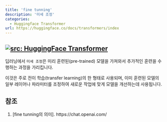 ```yaml
---
title: 'fine tunning'
description: '미세 조정'
categories:
  - Huggingface Transformer
url: https://huggingface.co/docs/transformers/index
---
```

<a href="https://huggingface.co/docs/transformers/index" target="_blank"><img   loading="lazy" alt="src: HuggingFace Transformer" src="https://img.shields.io/badge/문서-Huggingface_Transformer-blue" ></a>
---

딥러닝에서 `미세 조정`은 미리 훈련된(pre-trained) 모델을 가져와서 추가적인 훈련을 수행하는 과정을 가리킵니다.

이것은 주로 전이 학습(transfer learning)의 한 형태로 사용되며, 이미 훈련된 모델의 일부 레이어나 파라미터를 조정하여 새로운 작업에 맞게 모델을 개선하는데 사용됩니다.

## 참조

1. [fine tunning의 의미]. https://chat.openai.com/
